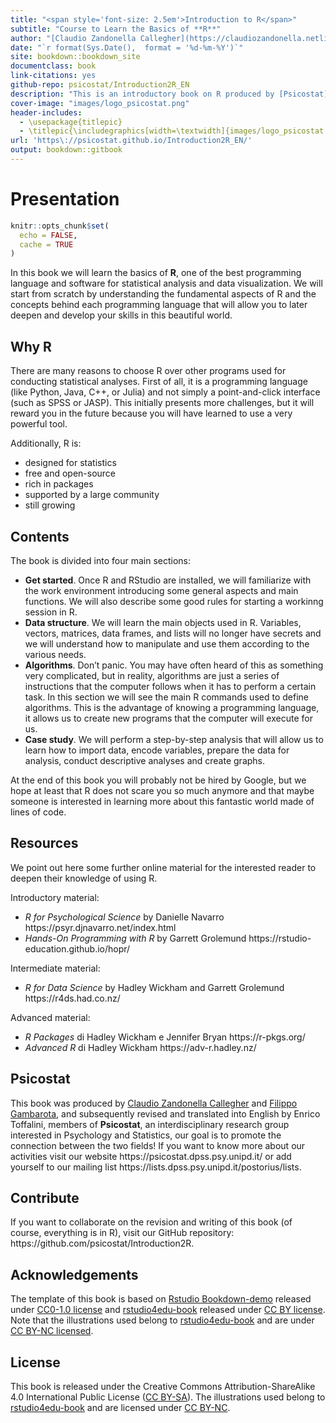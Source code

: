 ```yaml
--- 
title: "<span style='font-size: 2.5em'>Introduction to R</span>"
subtitle: "Course to Learn the Basics of **R**"
author: "[Claudio Zandonella Callegher](https://claudiozandonella.netlify.app/) and [Filippo Gambarota](https://filippogambarota.netlify.app/) (revision and translation into English by Enrico Toffalini), members of [Psicostat](https://psicostat.dpss.psy.unipd.it/) "
date: "`r format(Sys.Date(),  format = '%d-%m-%Y')`"
site: bookdown::bookdown_site
documentclass: book
link-citations: yes
github-repo: psicostat/Introduction2R_EN
description: "This is an introductory book on R produced by [Psicostat](https://psicostat.dpss.psy.unipd.it/), an interdisciplinary research group that combines a passion for statistics and psychology."
cover-image: "images/logo_psicostat.png"
header-includes: 
  - \usepackage{titlepic}
  - \titlepic{\includegraphics[width=\textwidth]{images/logo_psicostat.pdf}}
url: 'https\://psicostat.github.io/Introduction2R_EN/'
output: bookdown::gitbook
---
```


# Presentation {-}

```r
knitr::opts_chunk$set(
  echo = FALSE,
  cache = TRUE
)
```

In this book we will learn the basics of **R**, one of the best programming language and software for statistical analysis and data visualization. We will start from scratch by understanding the fundamental aspects of R and the concepts behind each programming language that will allow you to later deepen and develop your skills in this beautiful world. 

## Why R {-}

There are many reasons to choose R over other programs used for conducting statistical analyses. First of all, it is a programming language (like Python, Java, C++, or Julia) and not simply a point-and-click interface (such as SPSS or JASP). This initially presents more challenges, but it will reward you in the future because you will have learned to use a very powerful tool.

Additionally, R is:

- designed for statistics
- free and open-source
- rich in packages
- supported by a large community
- still growing

## Contents {-}

The book is divided into four main sections:

- **Get started**. Once R and RStudio are installed, we will familiarize with the work environment introducing some general aspects and main functions. We will also describe some good rules for starting a workinng session in R.
- **Data structure**. We will learn the main objects used in R. Variables, vectors, matrices, data frames, and lists will no longer have secrets and we will understand how to manipulate and use them according to the various needs.
- **Algorithms**. Don't panic. You may have often heard of this as something very complicated, but in reality, algorithms are just a series of instructions that the computer follows when it has to perform a certain task. In this section we will see the main R commands used to define algorithms. This is the advantage of knowing a programming language, it allows us to create new programs that the computer will execute for us.
- **Case study**. We will perform a step-by-step analysis that will allow us to learn how to import data, encode variables, prepare the data for analysis, conduct descriptive analyses and create graphs.

At the end of this book you will probably not be hired by Google, but we hope at least that R does not scare you so much anymore and that maybe someone is interested in learning more about this fantastic world made of lines of code.


## Resources {-}

We point out here some further online material for the interested reader to deepen their knowledge of using R.

Introductory material:

- *R for Psychological Science* by Danielle Navarro https://psyr.djnavarro.net/index.html 
- *Hands-On Programming with R* by Garrett Grolemund https://rstudio-education.github.io/hopr/

Intermediate material:

- *R for Data Science* by Hadley Wickham and Garrett Grolemund https://r4ds.had.co.nz/

Advanced material:

- *R Packages* di Hadley Wickham e Jennifer Bryan https://r-pkgs.org/
- *Advanced R* di Hadley Wickham https://adv-r.hadley.nz/

## Psicostat {-}

This book was produced by [Claudio Zandonella Callegher](https://claudiozandonella.netlify.app/) and [Filippo Gambarota](https://filippogambarota.netlify.app/), and subsequently revised and translated into English by Enrico Toffalini, members of **Psicostat**, an interdisciplinary research group interested in Psychology and Statistics, our goal is to promote the connection between the two fields! If you want to know more about our activities visit our website https://psicostat.dpss.psy.unipd.it/ or add yourself to our mailing list https://lists.dpss.psy.unipd.it/postorius/lists.

## Contribute {-}

If you want to collaborate on the revision and writing of this book (of course, everything is in R), visit our GitHub repository: https://github.com/psicostat/Introduction2R.


## Acknowledgements {-}

The template of this book is based on [Rstudio Bookdown-demo](https://github.com/rstudio/bookdown-demo) released under [CC0-1.0 license](https://creativecommons.org/publicdomain/zero/1.0/) and [rstudio4edu-book](https://rstudio4edu.github.io/rstudio4edu-book/) released under [CC BY license](https://creativecommons.org/licenses/by/2.0/). Note that the illustrations used belong to [rstudio4edu-book](https://rstudio4edu.github.io/rstudio4edu-book/) and are under [CC BY-NC licensed](https://creativecommons.org/licenses/by-nc/2.0/).


## License {-}

This book is released under the Creative Commons Attribution-ShareAlike 4.0 International Public License ([CC BY-SA](https://creativecommons.org/licenses/by-sa/4.0/legalcode)).
The illustrations used belong to [rstudio4edu-book](https://rstudio4edu.github.io/rstudio4edu-book/) and are licensed under [CC BY-NC](https://creativecommons.org/licenses/by-nc/2.0/).

